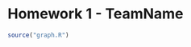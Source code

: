 Homework 1 - TeamName
========================================================

```r
source("graph.R")
```
